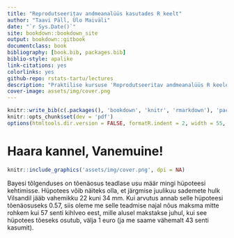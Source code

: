```yaml
--- 
title: "Reprodutseeritav andmeanalüüs kasutades R keelt"
author: "Taavi Päll, Ülo Maiväli"
date: "`r Sys.Date()`"
site: bookdown::bookdown_site
output: bookdown::gitbook
documentclass: book
bibliography: [book.bib, packages.bib]
biblio-style: apalike
link-citations: yes
colorlinks: yes
github-repo: rstats-tartu/lectures
description: "Praktilise kursuse 'Reprodutseeritav andmeanalüüs R keeles' materjalid."
cover-image: assets/img/cover.png
---
```



```r
knitr::write_bib(c(.packages(), 'bookdown', 'knitr', 'rmarkdown'), 'packages.bib')
knitr::opts_chunk$set(dev = 'pdf')
options(htmltools.dir.version = FALSE, formatR.indent = 2, width = 55, digits = 4, warnPartialMatchAttr = FALSE, warnPartialMatchDollar = FALSE)
```

# Haara kannel, Vanemuine! {-}

```r
knitr::include_graphics('assets/img/cover.png', dpi = NA)
```

Bayesi tõlgenduses on tõenäosus teadlase usu määr mingi hüpoteesi kehtimisse. 
Hüpotees võib näiteks olla, et järgmise juulikuu sademete hulk Vilsandil jääb vahemikku 22 kuni 34 mm. 
Kui arvutus annab selle hüpoteesi tõenäosuseks 0.57, siis oleme me selle teadmise najal nõus maksma mitte rohkem kui 57 senti kihlveo eest, mille alusel makstakse juhul, kui see hüpotees tõeseks osutub, välja 1 euro (ja me saame vähemalt 43 senti kasumit).  

